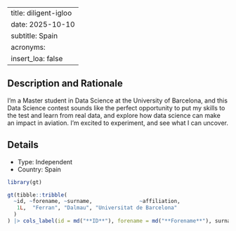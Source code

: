 
---
title: diligent-igloo
date: 2025-10-10
subtitle: Spain
acronyms:
  insert_loa: false
---

## Description and Rationale

I’m a Master student in Data Science at the University of Barcelona, and this Data Science contest sounds like the perfect opportunity to put my skills to the test and learn from real data, and explore how data science can make an impact in aviation. I’m excited to experiment, and see what I can uncover.

## Details

* Type: Independent
* Country: Spain

```r
library(gt)

gt(tibble::tribble(
  ~id, ~forename, ~surname,               ~affiliation,
   1L,  "Ferran", "Dalmau", "Universitat de Barcelona"
  )
) |> cols_label(id = md("**ID**"), forename = md("**Forename**"), surname ~ md("**Surname**"), affiliation ~ md("**Affiliation**"))
```
